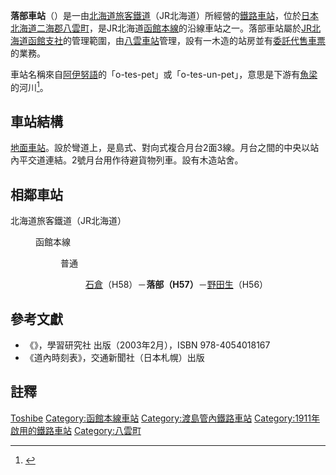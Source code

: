 {{noteTA
|T=zh-tw:落部車站;zh-hk:落部站; zh-cn:落部站;
|1=zh-tw:落部車站;zh-hk:落部站; zh-cn:落部站;
}}
{{日本車站資訊
|公司色 = #2cb431
|文字色 = 
|站名 = 落部車站
|圖片 =JR Otoshibe sta 001.jpg
|pxl = 
|圖片說明 =站房
|日文原名 =落部
|平假名 =おとしべ
 |羅馬拼音 =Otoshibe
|副站名 = 
|所屬公司 = [[北海道旅客鐵道|北海道旅客鐵道]]（JR北海道）
|電報略號 =オヘ
|車站編號 ={{車站編號c|#0072bc|H57}}
|所在地 = [[北海道|北海道]][[二海郡|二海郡]][[八雲町|八雲町]]落部
|車站構造 = [[地面車站|地面車站]]
|月台配置 =2面3線
|所屬路線 = {{color|#0072bc|■}}[[函館本線|函館本線]]
|前一站 =H58 [[石倉車站|石倉]]
|前一站距離 =4.0
|後一站距離=5.3
|後一站 =[[野田生車站|野田生]] H56
|距離 =66.1
|起點站 = [[函館車站|函館]]
|啟用年月日 = 1911年（[[明治|明治]]44年）8月5日
|廢站年月日 = 
|乘客人數= 30
|上下車人次 =
|統計年度 =2013年
|轉車 =
|備註 =[[簡易委託車站|簡易委託車站]]
}}
'''落部車站'''（{{jpn|j=落部駅|hg=おとしべえき|rm=Otoshibe eki|f=y}}）是一由[[北海道旅客鐵道|北海道旅客鐵道]]（JR北海道）所經營的[[鐵路車站|鐵路車站]]，位於[[日本|日本]][[北海道|北海道]][[二海郡|二海郡]][[八雲町|八雲町]]，是JR北海道[[函館本線|函館本線]]的沿線車站之一。落部車站屬於[[北海道旅客鐵道函館支社|JR北海道函館支社]]的管理範圍，由[[八雲車站|八雲車站]]管理，設有一木造的站房並有[[簡易委託車站|委託代售車票]]的業務。

車站名稱來自[[阿伊努語|阿伊努語]]的「o-tes-pet」或「o-tes-un-pet」，意思是下游有[[鱼梁|魚梁]]的河川<ref>{{Cite web|url=http://www.pref.hokkaido.lg.jp/ks/ass/grp/2130P.pdf|title=アイヌ語地名リスト|accessdate=2017-08-16|author=北海道庁|date=|publisher=北海道庁|archive-date=2018-04-17|archive-url=https://web.archive.org/web/20180417012526/http://www.pref.hokkaido.lg.jp/ks/ass/grp/2130P.pdf|dead-url=no}}</ref>。
== 車站結構 ==
[[地面車站|地面車站]]。設於彎道上，是島式、對向式複合月台2面3線。月台之間的中央以站內平交道連結。2號月台用作待避貨物列車。設有木造站舍。
==相鄰車站==
; 北海道旅客鐵道（JR北海道）
: {{color|#0072bc|■}}函館本線
:: 普通
::: [[石倉站|石倉]]（H58）－'''落部（H57）'''－[[野田生站|野田生]]（H56）

==參考文獻==
* 《{{lang|ja|JR全線・全駅舎 東日本編}}》，學習研究社 出版（2003年2月），ISBN 978-4054018167
* 《道內時刻表》，交通新聞社（日本札幌）出版

==註釋==
<references/>

{{函館本線1}}
{{japan-rail-stub}}

{{DEFAULTSORT:Otoshibe}}
[[Category:日本鐵路車站_O|Toshibe]]
[[Category:函館本線車站|Category:函館本線車站]]
[[Category:渡島管內鐵路車站|Category:渡島管內鐵路車站]]
[[Category:1911年啟用的鐵路車站|Category:1911年啟用的鐵路車站]]
[[Category:八雲町|Category:八雲町]]